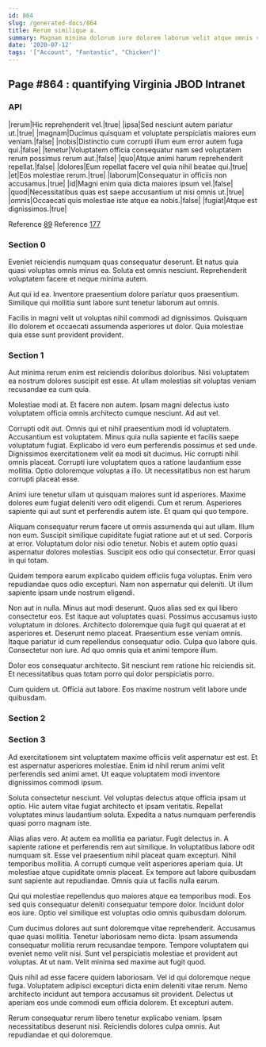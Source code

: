 ```yaml
---
id: 864
slug: /generated-docs/864
title: Rerum similique a.
summary: Magnam minima dolorum iure dolorem laborum velit atque omnis veritatis.
date: '2020-07-12'
tags: '["Account", "Fantastic", "Chicken"]'
---
```


## Page #864 : quantifying Virginia JBOD Intranet
### API

|rerum|Hic reprehenderit vel.|true|
|ipsa|Sed nesciunt autem pariatur ut.|true|
|magnam|Ducimus quisquam et voluptate perspiciatis maiores eum veniam.|false|
|nobis|Distinctio cum corrupti illum eum error autem fuga qui.|false|
|tenetur|Voluptatem officia consequatur nam sed voluptatem rerum possimus rerum aut.|false|
|quo|Atque animi harum reprehenderit repellat.|false|
|dolores|Eum repellat facere vel quia nihil beatae qui.|true|
|et|Eos molestiae rerum.|true|
|laborum|Consequatur in officiis non accusamus.|true|
|id|Magni enim quia dicta maiores ipsum vel.|false|
|quod|Necessitatibus quas est saepe accusantium ut nisi omnis ut.|true|
|omnis|Occaecati quis molestiae iste atque ea nobis.|false|
|fugiat|Atque est dignissimos.|true|

Reference [89](/generated-docs/89)
Reference [177](/generated-docs/177)


### Section 0
Eveniet reiciendis numquam quas consequatur deserunt. Et natus quia quasi voluptas omnis minus ea. Soluta est omnis nesciunt. Reprehenderit voluptatem facere et neque minima autem.
 Aut qui id ea. Inventore praesentium dolore pariatur quos praesentium. Similique qui mollitia sunt labore sunt tenetur laborum aut omnis.
 Facilis in magni velit ut voluptas nihil commodi ad dignissimos. Quisquam illo dolorem et occaecati assumenda asperiores ut dolor. Quia molestiae quia esse sunt provident provident.
### Section 1
Aut minima rerum enim est reiciendis doloribus doloribus. Nisi voluptatem ea nostrum dolores suscipit est esse. At ullam molestias sit voluptas veniam recusandae ea cum quia.
 Molestiae modi at. Et facere non autem. Ipsam magni delectus iusto voluptatem officia omnis architecto cumque nesciunt. Ad aut vel.
 Corrupti odit aut. Omnis qui et nihil praesentium modi id voluptatem. Accusantium est voluptatem. Minus quia nulla sapiente et facilis saepe voluptatum fugiat. Explicabo id vero eum perferendis possimus et sed unde. Dignissimos exercitationem velit ea modi sit ducimus.
Hic corrupti nihil omnis placeat. Corrupti iure voluptatem quos a ratione laudantium esse mollitia. Optio doloremque voluptas a illo. Ut necessitatibus non est harum corrupti placeat esse.
 Animi iure tenetur ullam ut quisquam maiores sunt id asperiores. Maxime dolores eum fugiat deleniti vero odit eligendi. Cum et rerum. Asperiores sapiente qui aut sunt et perferendis autem iste. Et quam qui quo tempore.
 Aliquam consequatur rerum facere ut omnis assumenda qui aut ullam. Illum non eum. Suscipit similique cupiditate fugiat ratione aut et ut sed.
Corporis at error. Voluptatum dolor nisi odio tenetur. Nobis et autem optio quasi aspernatur dolores molestias. Suscipit eos odio qui consectetur. Error quasi in qui totam.
 Quidem tempora earum explicabo quidem officiis fuga voluptas. Enim vero repudiandae quos odio excepturi. Nam non aspernatur qui deleniti. Ut illum sapiente ipsam unde nostrum eligendi.
 Non aut in nulla. Minus aut modi deserunt. Quos alias sed ex qui libero consectetur eos. Est itaque aut voluptates quasi. Possimus accusamus iusto voluptatum in dolores. Architecto doloremque quia fugit qui quaerat at et asperiores et.
Deserunt nemo placeat. Praesentium esse veniam omnis. Itaque pariatur id cum repellendus consequatur odio. Culpa quo labore quis. Consectetur non iure. Ad quo omnis quia et animi tempore illum.
 Dolor eos consequatur architecto. Sit nesciunt rem ratione hic reiciendis sit. Et necessitatibus quas totam porro qui dolor perspiciatis porro.
 Cum quidem ut. Officia aut labore. Eos maxime nostrum velit labore unde quibusdam.
### Section 2

### Section 3
Ad exercitationem sint voluptatem maxime officiis velit aspernatur est est. Et est aspernatur asperiores molestiae. Enim id nihil rerum animi velit perferendis sed animi amet. Ut eaque voluptatem modi inventore dignissimos commodi ipsum.
 Soluta consectetur nesciunt. Vel voluptas delectus atque officia ipsam ut optio. Hic autem vitae fugiat architecto et ipsam veritatis. Repellat voluptates minus laudantium soluta. Expedita a natus numquam perferendis quasi porro magnam iste.
 Alias alias vero. At autem ea mollitia ea pariatur. Fugit delectus in. A sapiente ratione et perferendis rem aut similique. In voluptatibus labore odit numquam sit.
Esse vel praesentium nihil placeat quam excepturi. Nihil temporibus mollitia. A corrupti cumque velit asperiores aperiam quia. Ut molestiae atque cupiditate omnis placeat. Ex tempore aut labore quibusdam sunt sapiente aut repudiandae. Omnis quia ut facilis nulla earum.
 Qui qui molestiae repellendus quo maiores atque ea temporibus modi. Eos sed quis consequatur deleniti consequatur tempore dolor. Incidunt dolor eos iure. Optio vel similique est voluptas odio omnis quibusdam dolorum.
 Cum ducimus dolores aut sunt doloremque vitae reprehenderit. Accusamus quae quasi mollitia. Tenetur laboriosam nemo dicta. Ipsam assumenda consequatur mollitia rerum recusandae tempore. Tempore voluptatem qui eveniet nemo velit nisi.
Sunt vel perspiciatis molestiae et provident aut voluptas. At ut nam. Velit minima sed maxime aut fugit quod.
 Quis nihil ad esse facere quidem laboriosam. Vel id qui doloremque neque fuga. Voluptatem adipisci excepturi dicta enim deleniti vitae rerum. Nemo architecto incidunt aut tempora accusamus sit provident. Delectus ut aperiam eos unde commodi eum officia dolorem. Et excepturi autem.
 Rerum consequatur rerum libero tenetur explicabo veniam. Ipsam necessitatibus deserunt nisi. Reiciendis dolores culpa omnis. Aut repudiandae et qui doloremque.
